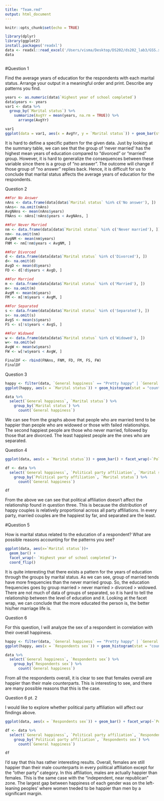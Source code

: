 ```yaml
---
title: "Team.rmd"
output: html_document
---
```


```r
knitr::opts_chunk$set(echo = TRUE)
```

```r
library(dplyr)
library(ggplot2)
install.packages('readxl')
data <- readxl::read_excel('/Users/visma/Desktop/DS202/ds202_lab3/GSS.xls')
data
```

```r

```

#Question 1

Find the average years of education for the respondents with each marital status. Arrange your output in a meaningful order and print. Describe any patterns you find.


```r
years <- as.numeric(data$`Highest year of school completed`)
data$years <- years
var1 <- data %>%
  group_by(`Marital status`) %>%
    summarize(AvgYr = mean(years, na.rm = TRUE)) %>%
      arrange(AvgYr)

var1
ggplot(data = var1, aes(x = AvgYr, y = `Marital status`)) + geom_bar(stat="identity")

```
It is hard to define a specific pattern for the given data. Just by looking at the summary table, we can see that the group of 'never married' has the highest mean years of education compared to "divorced" or "married" group. However, it is hard to generalize the consequences between these variable since there is a group of "no answer". The outcome will change if those group of "no answer" replies back. Hence, it is difficult for us to conclude that marital status affects the average years of education for the respondents. 


Question 2

```r
##For No Answer
nAns <- data.frame(data[data$`Marital status` %in% c('No answer'), ])
nAns<- na.omit(nAns)
AvgNAns <- mean(nAns$years)
FNAns <- nAns[!nAns$years < AvgNAns, ]

##For Never Married
nm <- data.frame(data[data$`Marital status` %in% c('Never married'), ])
nm<- na.omit(nm)
AvgNM <- mean(nm$years)
FNM <- nm[!nm$years < AvgNM, ]

##For Divorced
d <- data.frame(data[data$`Marital status` %in% c('Divorced'), ])
d<- na.omit(d)
AvgD <- mean(d$years)
FD <- d[!d$years < AvgD, ]

##For Married
m <- data.frame(data[data$`Marital status` %in% c('Married'), ])
m<- na.omit(m)
AvgM <- mean(m$years)
FM <- m[!m$years < AvgM, ]

##For Separated
s <- data.frame(data[data$`Marital status` %in% c('Separated'), ])
s<- na.omit(s)
AvgS <- mean(s$years)
FS <- s[!s$years < AvgS, ]

##For Widowed
w <- data.frame(data[data$`Marital status` %in% c('Widowed'), ])
w<- na.omit(w)
AvgW <- mean(w$years)
FW <- w[!w$years < AvgW, ]

FinalDF <- rbind(FNAns, FNM, FD, FM, FS, FW)
FinalDF
```

Question 3
```r
happy <- filter(data, `General happiness` == "Pretty happy" | `General happiness` == "Very Happy")
ggplot(happy, aes(x = `Marital status`)) + geom_histogram(stat = "count")

data %>% 
  select(`General happiness`, `Marital status`) %>%
    group_by(`Marital status`) %>%
      count(`General happiness`)
```

We can see from the graphs above that people who are married tend to be happier than people who are widowed or those with failed relationships. The second happiest people are those who never married, followed by those that are divorced. The least happiest people are the ones who are separated.


Question 4

```r
ggplot(data, aes(x = `Marital status`)) + geom_bar() + facet_wrap(~`Political party affiliation`) + coord_flip()

df <- data %>%
  select(`General happiness`, `Political party affiliation`, `Marital status`) %>%
    group_by(`Political party affiliation`, `Marital status`) %>%
      count(`General happiness`)

df
```

From the above we can see that political affiliation doesn't affect the relationship found in question three. This is because the distribution of happy couples is relatively proportional across all party affiliations. In every party, married couples are the happiest by far, and separated are the least.


#Question 5 

How is marital status related to the education of a respondent? What are possible reasons accounting for the patterns you see?


```r
ggplot(data, aes(x=`Marital status`))+ 
  geom_bar() +
  facet_wrap(~ `Highest year of school completed`)+
  coord_flip()

```
It is quite interesting that there exists a pattern for the years of education through the groups by marital status. As we can see, group of married tends have more frequencies than the never married group. So, the education frequencies goes by group married > never married > divorced > widowed. There are not much of data of groups of separated, so it is hard to tell the relationship between the level of education and it. 
Looking at the facet wrap, we can conclude that the more educated the person is, the better his/her marriage life is. 


Question 6

For this question, I will analyze the sex of a respondent in correlation with their overall happiness.

```r
happy <- filter(data, `General happiness` == "Pretty happy" | `General happiness` == "Very Happy")
ggplot(happy, aes(x = `Respondents sex`)) + geom_histogram(stat = "count")

data %>% 
  select(`General happiness`, `Respondents sex`) %>%
    group_by(`Respondents sex`) %>%
      count(`General happiness`)
```

From all the respondents overall, it is clear to see that females overall are happier than their male counterparts. This is interesting to see, and there are many possible reasons that this is the case.

Question 6 pt. 2


I would like to explore whether political party affiliation will affect our findings above. 

```r
ggplot(data, aes(x = `Respondents sex`)) + geom_bar() + facet_wrap(~`Political party affiliation`) + coord_flip()

df <- data %>%
  select(`General happiness`, `Political party affiliation`, `Respondents sex`) %>%
    group_by(`Political party affiliation`, `Respondents sex`) %>%
      count(`General happiness`)

df
```

I'd say that this has rather interesting results. Overall, females are still happier than their male counterparts in every political affiliation except for the "other party" category. In this affiliation, males are actually happier than females. This is the same case with the "independent, near republican" zone. The largest gap between happiness of each gender was on the left-leaning peoples' where women tneded to be happier than men by a significant margin.